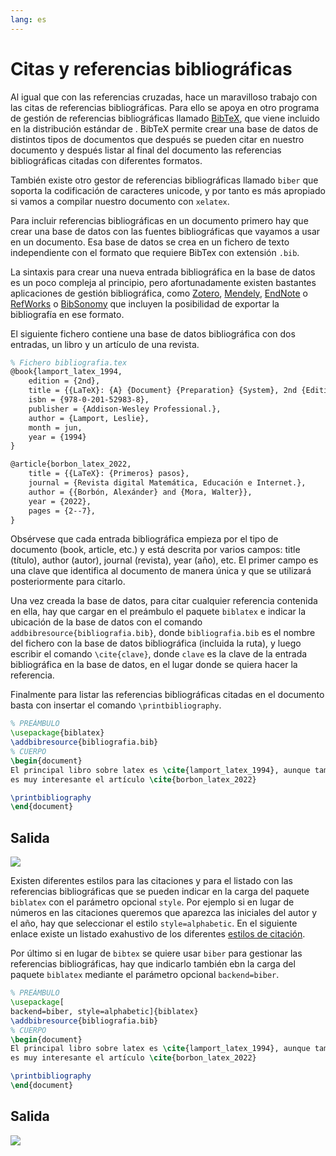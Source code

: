 ```yaml
---
lang: es
---
```


# Citas y referencias bibliográficas

Al igual que con las referencias cruzadas, \LaTeX hace un maravilloso trabajo con las citas de referencias bibliográficas. Para ello se apoya en otro programa de gestión de referencias bibliográficas llamado [BibTeX](http://www.bibtex.org/), que viene incluido en la distribución estándar de \LaTeX. BibTeX permite crear una base de datos de distintos tipos de documentos que después se pueden citar en nuestro documento y después listar al final del documento las referencias bibliográficas citadas con diferentes formatos.

También existe otro gestor de referencias bibliográficas llamado `biber` que soporta la codificación de caracteres unicode, y por tanto es más apropiado si vamos a compilar nuestro documento con `xelatex`.

Para incluir referencias bibliográficas en un documento primero hay que crear una base de datos con las fuentes bibliográficas que vayamos a usar en un documento. Esa base de datos se crea en un fichero de texto independiente con el formato que requiere BibTex con extensión `.bib`. 

La sintaxis para crear una nueva entrada bibliográfica en la base de datos es un poco compleja al principio, pero afortunadamente existen bastantes aplicaciones de gestión bibliográfica, como [Zotero](https://www.zotero.org/), [Mendely](https://www.mendeley.com/), [EndNote](https://endnote.com/) o [RefWorks](https://refworks.proquest.com/researcher/) o [BibSonomy](https://www.bibsonomy.org/) que incluyen la posibilidad de exportar la bibliografía en ese formato.

:::{#exm-bibliografia}

El siguiente fichero contiene una base de datos bibliográfica con dos entradas, un libro y un artículo de una revista.

```latex
% Fichero bibliografia.tex
@book{lamport_latex_1994,
	edition = {2nd},
	title = {{LaTeX}: {A} {Document} {Preparation} {System}, 2nd {Edition}},
	isbn = {978-0-201-52983-8},
	publisher = {Addison-Wesley Professional.},
	author = {Lamport, Leslie},
	month = jun,
	year = {1994}
}

@article{borbon_latex_2022,
	title = {{LaTeX}: {Primeros} pasos},
	journal = {Revista digital Matemática, Educación e Internet.},
	author = {{Borbón, Alexánder} and {Mora, Walter}},
	year = {2022},
	pages = {2--7},
}
```
:::

Obsérvese que cada entrada bibliográfica empieza por el tipo de documento (book, article, etc.) y está descrita por varios campos: title (título), author (autor), journal (revista), year (año), etc. El primer campo es una clave que identifica al documento de manera única y que se utilizará posteriormente para citarlo.

Una vez creada la base de datos, para citar cualquier referencia contenida en ella, hay que cargar en el preámbulo el paquete `biblatex` e indicar la ubicación de la base de datos con el comando `addbibresource{bibliografia.bib}`, donde `bibliografia.bib` es el nombre del fichero con la base de datos bibliográfica (incluida la ruta), y luego escribir el comando `\cite{clave}`, donde `clave` es la clave de la entrada bibliográfica en la base de datos, en el lugar donde se quiera hacer la referencia.

Finalmente para listar las referencias bibliográficas citadas en el documento basta con insertar el comando `\printbibliography`.

:::{#exm-referencias-bibliograficas}

```latex
% PREÁMBULO
\usepackage{biblatex}
\addbibresource{bibliografia.bib}
% CUERPO
\begin{document}
El principal libro sobre latex es \cite{lamport_latex_1994}, aunque también 
es muy interesante el artículo \cite{borbon_latex_2022}

\printbibliography
\end{document}
```

:::{.callout-note collapse="true" icon=false}
## Salida
![](img/bibliografia/bibliografia.png)
:::
:::

Existen diferentes estilos para las citaciones y para el listado con las referencias bibliográficas que se pueden indicar en la carga del paquete `biblatex` con el parámetro opcional `style`. Por ejemplo si en lugar de números en las citaciones queremos que aparezca las iniciales del autor y el año, hay que seleccionar el estilo `style=alphabetic`. En el siguiente enlace existe un listado exahustivo de los diferentes [estilos de citación](https://www.overleaf.com/learn/latex/Biblatex_citation_styles).

Por último si en lugar de `bibtex` se quiere usar `biber` para gestionar las referencias bibliográficas, hay que indicarlo también ebn la carga del paquete `biblatex` mediante el parámetro opcional `backend=biber`.

:::{#exm-estilos-bibliograficos}

```latex
% PREÁMBULO
\usepackage[
backend=biber, style=alphabetic]{biblatex}
\addbibresource{bibliografia.bib}
% CUERPO
\begin{document}
El principal libro sobre latex es \cite{lamport_latex_1994}, aunque también 
es muy interesante el artículo \cite{borbon_latex_2022}

\printbibliography
\end{document}
```

:::{.callout-note collapse="true" icon=false}
## Salida
![](img/bibliografia/bibliografia2.png)
:::
:::

